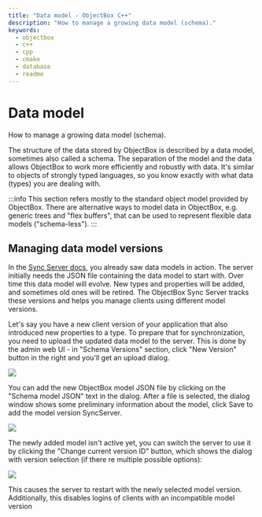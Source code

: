 ```yaml
---
title: "Data model - ObjectBox C++"
description: "How to manage a growing data model (schema)."
keywords:
  - objectbox
  - c++
  - cpp
  - cmake
  - database
  - readme
---
```








<TechnicalArticleSchema
  headline="Data model - ObjectBox C++"
  description="How to manage a growing data model (schema)."
  url="https://cpp.objectbox.io/README"
  datePublished="2025-07-17"
  dateModified="2025-07-17"
/>

# Data model

How to manage a growing data model (schema).


The structure of the data stored by ObjectBox is described by a data model, sometimes also called a schema. The separation of the model and the data allows ObjectBox to work more efficiently and robustly with data. It's similar to objects of strongly typed languages, so you know exactly with what data (types) you are dealing with.

:::info
This section refers mostly to the standard object model provided by ObjectBox. There are alternative ways to model data in ObjectBox, e.g. generic trees and "flex buffers", that can be used to represent flexible data models ("schema-less").
:::

## Managing data model versions

In the [Sync Server docs](../sync-server/), you already saw data models in action. The server initially needs the JSON file containing the data model to start with. Over time this data model will evolve. New types and properties will be added, and sometimes old ones will be retired. The ObjectBox Sync Server tracks these versions and helps you manage clients using different model versions.

Let's say you have a new client version of your application that also introduced new properties to a type. To prepare that for synchronization, you need to upload the updated data model to the server. This is done by the admin web UI - in "Schema Versions" section, click "New Version" button in the right and you'll get an upload dialog.&#x20;

![](/img/assets/image(8).png)

You can add the new ObjectBox model JSON file by clicking on the "Schema model JSON" text in the dialog. After a file is selected, the dialog window shows some preliminary information about the model, click Save to add the model version SyncServer.&#x20;

![](/img/assets/image(6).png)

The newly added model isn't active yet, you can switch the server to use it by clicking the "Change current version ID" button, which shows the dialog with version selection (if there re multiple possible options):

![](/img/assets/image(4).png)

This causes the server to restart with the newly selected model version. Additionally, this disables logins of clients with an incompatible model version